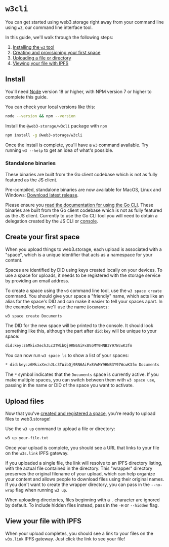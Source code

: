 
# `w3cli`

You can get started using web3.storage right away from your command line using `w3`, our command line interface tool.

In this guide, we'll walk through the following steps:

1. [Installing the `w3` tool](#install)
2. [Creating and provisioning your first space](#create-your-first-space)
3. [Uploading a file or directory](#upload-files)
4. [Viewing your file with IPFS](#view-your-file-with-ipfs)

## Install

You'll need [Node](https://nodejs.com) version 18 or higher, with NPM version 7 or higher to complete this guide.

You can check your local versions like this:

```bash
node --version && npm --version
```

Install the `@web3-storage/w3cli` package with `npm`

```bash
npm install -g @web3-storage/w3cli
```

Once the install is complete, you'll have a `w3` command available. Try running `w3 --help` to get an idea of what's possible.

### Standalone binaries

<Callout type="warning">
  These binaries are built from the Go client codebase which is not as fully featured as the JS client.
</Callout>

Pre-compiled, standalone binaries are now available for MacOS, Linux and Windows: [Download latest release](https://github.com/web3-storage/go-w3up/releases/latest).

Please ensure you [read the documentation for using the Go CLI](https://github.com/web3-storage/go-w3up#cli). These binaries are built from the Go client codebase which is not as fully featured as the JS client. Currently to use the Go CLI tool you will need to obtain a delegation created by the JS CLI or [console](https://console.web3.storage).

## Create your first space

When you upload things to web3.storage, each upload is associated with a <abbr id="space">"space"</abbr>, which is a unique identifier that acts as a namespace for your content.

Spaces are identified by <abbr id="did">DID</abbr> using keys created locally on your devices. To use a space for uploads, it needs to be registered with the storage service by providing an email address.

To create a space using the `w3` command line tool, use the `w3 space create` command. You should give your space a "friendly" name, which acts like an alias for the space's DID and can make it easier to tell your spaces apart. In the example below, we'll use the name `Documents`:

```bash
w3 space create Documents
```

The DID for the new space will be printed to the console. It should look something like this, although the part after `did:key` will be unique to your space:

```bash
did:key:z6MkixXechJLc3TWibQj9RN6AiFx8VoMY9HNB3Y97WcwK3fm
```

You can now run `w3 space ls` to show a list of your spaces:

```bash
* did:key:z6MkixXechJLc3TWibQj9RN6AiFx8VoMY9HNB3Y97WcwK3fm Documents
```

The `*` symbol indicates that the `Documents` space is currently active. If you make multiple spaces, you can switch between them with `w3 space use`, passing in the name or DID of the space you want to activate.

## Upload files

Now that you've [created and registered a space](#create-space), you're ready to upload files to web3.storage!

Use the `w3 up` command to upload a file or directory:

```bash
w3 up your-file.txt
```

Once your upload is complete, you should see a URL that links to your file on the `w3s.link` <abbr id="gateway">IPFS gateway</abbr>.

If you uploaded a single file, the link will resolve to an IPFS directory listing, with the actual file contained in the directory. This "wrapper" directory preserves the original filename of your upload, which can help organize your content and allows people to download files using their original names. If you don't want to create the wrapper directory, you can pass in the `--no-wrap` flag when running `w3 up`.

When uploading directories, files beginning with a `.` character are ignored by default. To include hidden files instead, pass in the `-H` or `--hidden` flag.

## View your file with IPFS

When your upload completes, you should see a link to your files on the `w3s.link` <abbr id="gateway">IPFS gateway</abbr>. Just click the link to see your file!
